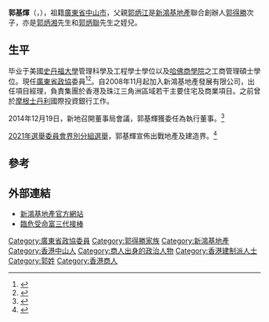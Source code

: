 '''郭基煇'''（{{lang-en|'''Kwok Kai-fai Adam'''}}，{{bd|1983年}}），祖籍[[廣東省|廣東省]][[中山市|中山市]]，父親[[郭炳江|郭炳江]]是[[新鴻基地產|新鴻基地產]]聯合創辦人[[郭得勝|郭得勝]]次子，亦是[[郭炳湘|郭炳湘]]先生和[[郭炳聯|郭炳聯]]先生之姪兒。

==生平==
毕业于美國[[史丹福大學|史丹福大學]]管理科學及工程學士學位以及[[哈佛商學院|哈佛商學院]]之工商管理碩士學位。現任[[廣東省政協|廣東省政協]]委員<ref>{{Cite web |url=http://rthk.hk/rthk/news/expressnews/20150207/news_20150207_55_1075516.htm |title=存档副本 |accessdate=2015-02-08 |archive-date=2015-02-08 |archive-url=https://web.archive.org/web/20150208051903/http://rthk.hk/rthk/news/expressnews/20150207/news_20150207_55_1075516.htm |dead-url=no }}</ref><ref>{{Cite web |url=http://news.tvb.com/local/54d61e466db28c7e22000004 |title=存档副本 |accessdate=2015-02-08 |archive-date=2015-02-08 |archive-url=https://web.archive.org/web/20150208051845/http://news.tvb.com/local/54d61e466db28c7e22000004 |dead-url=no }}</ref>。自2008年11月起加入新鴻基地產發展有限公司，出任項目經理，負責集團於香港及珠江三角洲區域若干主要住宅及商業項目。之前曾於[[摩根士丹利|摩根士丹利]]國際投資銀行工作。

2014年12月19日，新地召開董事局會議，郭基輝獲委任為執行董事。<ref>{{Cite web |url=http://m.shkp.com/zh-HK/Pages/press-release-detail/2164 |title=存档副本 |accessdate=2014-12-19 |archive-date=2014-12-19 |archive-url=https://web.archive.org/web/20141219134030/http://m.shkp.com/zh-HK/Pages/press-release-detail/2164 |dead-url=no }}</ref>

[[2021年香港選舉委員會界別分組選舉|2021年選舉委員會界別分組選舉]]，郭基輝宣佈出戰地產及建造界。<ref>{{cite news |author1=香港經濟日報 |title=提名期今截止 李澤楷出戰僱主聯會 |url=https://paper.hket.com/article/3030436/%E6%8F%90%E5%90%8D%E6%9C%9F%E4%BB%8A%E6%88%AA%E6%AD%A2%20%E6%9D%8E%E6%BE%A4%E6%A5%B7%E5%87%BA%E6%88%B0%E5%83%B1%E4%B8%BB%E8%81%AF%E6%9C%83?mtc=40001&srkw=%E9%83%AD%E5%9F%BA%E7%85%87 |accessdate=2021-11-20 |date=2021-08-12 |archive-date=2021-11-20 |archive-url=https://web.archive.org/web/20211120025631/https://paper.hket.com/article/3030436/%E6%8F%90%E5%90%8D%E6%9C%9F%E4%BB%8A%E6%88%AA%E6%AD%A2%20%E6%9D%8E%E6%BE%A4%E6%A5%B7%E5%87%BA%E6%88%B0%E5%83%B1%E4%B8%BB%E8%81%AF%E6%9C%83?mtc=40001&srkw=%E9%83%AD%E5%9F%BA%E7%85%87 |dead-url=no }}</ref>

==參考==
{{reflist}}

==外部連結==
*[http://www.shkp.com/en-US/ 新鴻基地產官方網站] {{Wayback|url=http://www.shkp.com/en-US/ |date=20120701235832 }}
*[http://the-sun.on.cc/cnt/news/20120714/00407_017.html 臨危受命富三代接棒] {{Wayback|url=http://the-sun.on.cc/cnt/news/20120714/00407_017.html |date=20191115034445 }}

{{新鴻基地產}}
{{DEFAULTSORT:K}}
[[Category:廣東省政協委員|Category:廣東省政協委員]]
[[Category:郭得勝家族|Category:郭得勝家族]]
[[Category:新鴻基地產|Category:新鴻基地產]]
[[Category:香港中山人|Category:香港中山人]]
[[Category:商人出身的政治人物|Category:商人出身的政治人物]]
[[Category:香港建制派人士|Category:香港建制派人士]]
[[Category:郭姓|Category:郭姓]]
[[Category:香港商人|Category:香港商人]]